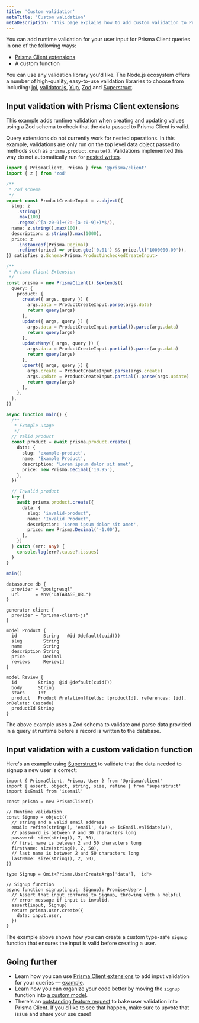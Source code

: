 ```yaml
---
title: 'Custom validation'
metaTitle: 'Custom validation'
metaDescription: 'This page explains how to add custom validation to Prisma Client'
---
```


<TopBlock title={frontMatter.title}>

You can add runtime validation for your user input for Prisma Client queries in one of the following ways:

- [Prisma Client extensions](/orm/prisma-client/client-extensions)
- A custom function

You can use any validation library you'd like. The Node.js ecosystem offers a number of high-quality, easy-to-use validation libraries to choose from including: [joi](https://github.com/sideway/joi), [validator.js](https://github.com/validatorjs/validator.js), [Yup](https://github.com/jquense/yup), [Zod](https://github.com/colinhacks/zod) and [Superstruct](https://github.com/ianstormtaylor/superstruct).

</TopBlock>

## Input validation with Prisma Client extensions

This example adds runtime validation when creating and updating values using a Zod schema to check that the data passed to Prisma Client is valid.

<Admonition type="warning">

Query extensions do not currently work for nested operations. In this example, validations are only run on the top level data object passed to methods such as `prisma.product.create()`. Validations implemented this way do not automatically run for [nested writes](/orm/prisma-client/queries/relation-queries#nested-writes).

</Admonition>

<TabbedContent>

<TabItem value="Prisma Client extension">

```ts copy
import { PrismaClient, Prisma } from '@prisma/client'
import { z } from 'zod'

/**
 * Zod schema
 */
export const ProductCreateInput = z.object({
  slug: z
    .string()
    .max(100)
    .regex(/^[a-z0-9]+(?:-[a-z0-9]+)*$/),
  name: z.string().max(100),
  description: z.string().max(1000),
  price: z
    .instanceof(Prisma.Decimal)
    .refine((price) => price.gte('0.01') && price.lt('1000000.00')),
}) satisfies z.Schema<Prisma.ProductUncheckedCreateInput>

/**
 * Prisma Client Extension
 */
const prisma = new PrismaClient().$extends({
  query: {
    product: {
      create({ args, query }) {
        args.data = ProductCreateInput.parse(args.data)
        return query(args)
      },
      update({ args, query }) {
        args.data = ProductCreateInput.partial().parse(args.data)
        return query(args)
      },
      updateMany({ args, query }) {
        args.data = ProductCreateInput.partial().parse(args.data)
        return query(args)
      },
      upsert({ args, query }) {
        args.create = ProductCreateInput.parse(args.create)
        args.update = ProductCreateInput.partial().parse(args.update)
        return query(args)
      },
    },
  },
})

async function main() {
  /**
   * Example usage
   */
  // Valid product
  const product = await prisma.product.create({
    data: {
      slug: 'example-product',
      name: 'Example Product',
      description: 'Lorem ipsum dolor sit amet',
      price: new Prisma.Decimal('10.95'),
    },
  })

  // Invalid product
  try {
    await prisma.product.create({
      data: {
        slug: 'invalid-product',
        name: 'Invalid Product',
        description: 'Lorem ipsum dolor sit amet',
        price: new Prisma.Decimal('-1.00'),
      },
    })
  } catch (err: any) {
    console.log(err?.cause?.issues)
  }
}

main()
```

</TabItem>

<TabItem value="Prisma schema">

```prisma copy
datasource db {
  provider = "postgresql"
  url      = env("DATABASE_URL")
}

generator client {
  provider = "prisma-client-js"
}

model Product {
  id          String   @id @default(cuid())
  slug        String
  name        String
  description String
  price       Decimal
  reviews     Review[]
}

model Review {
  id        String  @id @default(cuid())
  body      String
  stars     Int
  product   Product @relation(fields: [productId], references: [id], onDelete: Cascade)
  productId String
}
```

</TabItem>

</TabbedContent>

The above example uses a Zod schema to validate and parse data provided in a query at runtime before a record is written to the database.

## Input validation with a custom validation function

Here's an example using [Superstruct](https://github.com/ianstormtaylor/superstruct) to validate that the data needed to signup a new user is correct:

```tsx
import { PrismaClient, Prisma, User } from '@prisma/client'
import { assert, object, string, size, refine } from 'superstruct'
import isEmail from 'isemail'

const prisma = new PrismaClient()

// Runtime validation
const Signup = object({
  // string and a valid email address
  email: refine(string(), 'email', (v) => isEmail.validate(v)),
  // password is between 7 and 30 characters long
  password: size(string(), 7, 30),
  // first name is between 2 and 50 characters long
  firstName: size(string(), 2, 50),
  // last name is between 2 and 50 characters long
  lastName: size(string(), 2, 50),
})

type Signup = Omit<Prisma.UserCreateArgs['data'], 'id'>

// Signup function
async function signup(input: Signup): Promise<User> {
  // Assert that input conforms to Signup, throwing with a helpful
  // error message if input is invalid.
  assert(input, Signup)
  return prisma.user.create({
    data: input.user,
  })
}
```

The example above shows how you can create a custom type-safe `signup` function that ensures the input is valid before creating a user.

## Going further

- Learn how you can use [Prisma Client extensions](/orm/prisma-client/client-extensions) to add input validation for your queries — [example](https://github.com/prisma/prisma-client-extensions/tree/main/input-validation).
- Learn how you can organize your code better by moving the `signup` function into [a custom model](/orm/prisma-client/queries/custom-models).
- There's an [outstanding feature request](https://github.com/prisma/prisma/issues/3528) to bake user validation into Prisma Client. If you'd like to see that happen, make sure to upvote that issue and share your use case!
